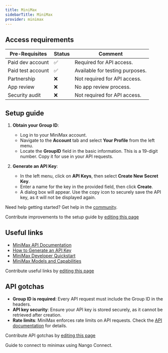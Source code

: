 ```yaml
---
title: MiniMax
sidebarTitle: MiniMax
provider: minimax
---
```



<Overview />
<PreBuiltTooling />
<PreBuiltUseCases />

## Access requirements
| Pre-Requisites | Status | Comment|
| - | - | - |
| Paid dev account | ✅ | Required for API access. |
| Paid test account | ✅ | Available for testing purposes. |
| Partnership | ❌ | Not required for API access. |
| App review | ❌ | No app review process. |
| Security audit | ❌ | Not required for API access. |

## Setup guide

1. **Obtain your Group ID**:
   - Log in to your MiniMax account.
   - Navigate to the **Account** tab and select **Your Profile** from the left menu.
   - Locate the **GroupID** field in the basic information. This is a 19-digit number. Copy it for use in your API requests.

2. **Generate an API Key**:
   - In the left menu, click on **API Keys**, then select **Create New Secret Key**.
   - Enter a name for the key in the provided field, then click **Create**.
   - A dialog box will appear. Use the copy icon to securely save the API key, as it will not be displayed again.

<Tip>Need help getting started? Get help in the [community](https://nango.dev/slack).</Tip>

<Note>Contribute improvements to the setup guide by [editing this page](https://github.com/nangohq/nango/tree/master/docs/integrations/all/minimax.mdx)</Note>

## Useful links

-   [MiniMax API Documentation](https://api.minimaxi.com/docs)
-   [How to Generate an API Key](https://api.minimaxi.com/docs/api-keys)
-   [MiniMax Developer Quickstart](https://api.minimaxi.com/docs/quickstart)
-   [MiniMax Models and Capabilities](https://api.minimaxi.com/docs/models)

<Note>Contribute useful links by [editing this page](https://github.com/nangohq/nango/tree/master/docs/integrations/all/minimax.mdx)</Note>

## API gotchas

-   **Group ID is required**: Every API request must include the Group ID in the headers.
-   **API key security**: Ensure your API key is stored securely, as it cannot be retrieved after creation.
-   **Rate limits**: MiniMax enforces rate limits on API requests. Check the [API documentation](https://api.minimaxi.com/docs/rate-limits) for details.

<Note>Contribute API gotchas by [editing this page](https://github.com/nangohq/nango/tree/master/docs/integrations/all/minimax.mdx)</Note>

<Card title="Connect to minimax" icon="link" href="/integrations/all/minimax/connect" horizontal>
  Guide to connect to minimax using Nango Connect.
</Card>